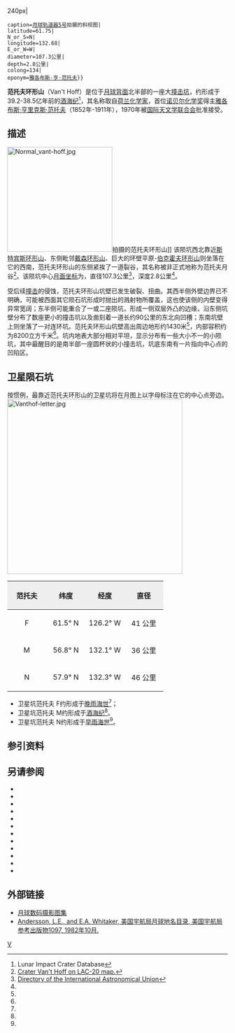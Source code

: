 {{lunar crater data|
 image=Van't Hoff crater 5006 med.jpg{{!}}240px|
 caption=[[月球轨道器5号|月球轨道器5号]]拍摄的斜视图|
 latitude=61.75|
 N_or_S=N|
 longitude=132.68|
 E_or_W=W|
 diameter=107.3公里|
 depth=2.8公里|
 colong=134|
 eponym=[[雅各布斯·亨里克斯·范托夫|雅各布斯·亨·范托夫]]}}
'''范托夫环形山'''（Van't Hoff）是位于[[月球背面|月球背面]]北半部的一座大[[撞击坑|撞击坑]]，约形成于39.2-38.5亿年前的[[酒海纪|酒海纪]]<ref name=LICD>Lunar Impact Crater Database</ref>，其名称取自[[荷兰|荷兰]][[化学家|化学家]]，首位[[诺贝尔化学奖|诺贝尔化学奖]]得主[[雅各布斯·亨里克斯·范托夫|雅各布斯·亨里克斯·范托夫]]（1852年-1911年），1970年被[[国际天文学联合会|国际天文学联合会]]批准接受。

==描述== 
[[Image:Normal_vant-hoff.jpg|240px]]拍摄的范托夫环形山]]
该陨坑西北靠近[[斯特宾斯环形山|斯特宾斯环形山]]、东侧毗邻[[戴森环形山|戴森环形山]]、巨大的环壁平原-[[伯克霍夫环形山|伯克霍夫环形山]]则坐落在它的西南，范托夫环形山的东侧紧挨了一道裂谷，其名称被非正式地称为范托夫月谷<ref>[http://planetarynames.wr.usgs.gov/images/Lunar/lac_20_wac.pdf Crater Van't Hoff on LAC-20 map.]</ref>。该陨坑中心[[月面坐标|月面坐标]]为{{Coord|61.75|N|132.68|W|globe:Moon|nogoogle=1|noosm=1}}，直径107.3公里<ref name="IAU">[http://planetarynames.wr.usgs.gov/Feature/6320 Directory of the International Astronomical Union]</ref>，深度2.8公里<ref name="LICD"/>。

受后续[[撞击事件|撞击]]的侵蚀，范托夫环形山坑壁已发生破裂、扭曲。其西半侧外壁边界已不明确，可能被西面其它陨石坑形成时抛出的溅射物所覆盖，这也使该侧的内壁变得异常宽阔；东半侧可能重合了一或二座陨坑，形成一侧双层外凸的边缘，沿东侧坑壁分布了数座更小的撞击坑以及凿刻着一道长约90公里的东北向凹槽；东南坑壁上则坐落了一对连环坑。范托夫环形山坑壁高出周边地形约1430米<ref name="LICD"/>，内部容积约为8200立方千米<ref name="LICD"/>。坑内地表大部分相对平坦，显示分布有一些大小不一的小陨坑，其中最醒目的是南半部一座圆杯状的小撞击坑，坑底东南有一片指向中心点的凹陷区。

==卫星陨石坑==
按惯例，最靠近范托夫环形山的卫星坑将在月图上以字母标注在它的中心点旁边。
[[Image:Vanthof-letter.jpg|400px]]

{| class="wikitable"
!width="25%" style="background:#eeeeee;" |范托夫 
!width="25%" style="background:#eeeeee;" |纬度
!width="25%" style="background:#eeeeee;" |经度
!width="25%" style="background:#eeeeee;" |直径
|-
|align="center"|F
|align="center"|61.5° N
|align="center"|126.2° W
|align="center"|41 公里
|-
|align="center"|M
|align="center"|56.8° N
|align="center"|132.1° W
|align="center"|36 公里
|-
|align="center"|N
|align="center"|57.9° N
|align="center"|132.3° W
|align="center"|46 公里
|}{{clear}}
* 卫星坑范托夫 F约形成于[[晚雨海世|晚雨海世]]<ref name="LICD"/>；
* 卫星坑范托夫 M约形成于[[酒海纪|酒海纪]]<ref name="LICD"/>。
* 卫星坑范托夫 N约形成于[[早雨海世|早雨海世]]<ref name="LICD"/>。

==参引资料==
{{Reflist}}

==另请参阅==
{{refbegin}}
* {{cite book
  | last1 = Andersson
  | first1 = L. E.
  | last2 = Whitaker
  | first2 = E. A.
  | authorlink2 = Ewen Whitaker
  | date = 1982
  | title = [[NASA|NASA]] Catalogue of Lunar Nomenclature
  | publisher = NASA RP-1097
  | ref = harv
  }}
* {{cite web
  | last = Blue
  | first = Jennifer
  | date = July 25, 2007
  | title = Gazetteer of Planetary Nomenclature
  | publisher = [[United_States_Geological_Survey|USGS]]
  | url = http://planetarynames.wr.usgs.gov/
  | accessdate = 2007-08-05
  | ref = harv
  | archive-date = 2018-12-25
  | archive-url = https://web.archive.org/web/20181225170157/https://planetarynames.wr.usgs.gov/
  | dead-url = no
  }}
* {{cite book
  | last1 = Bussey
  | first1 = B.
  | authorlink1 = Ben Bussey
  | last2 = Spudis
  | first2 = P.
  | authorlink2 = Paul Spudis
  | date = 2004
  | title = The Clementine Atlas of the Moon
  | publisher = Cambridge University Press
  | location = New York
  | isbn = 978-0-521-81528-4
  | ref = harv
  }}
* {{cite book
  | last1 = Cocks
  | first1 = Elijah E.
  | last2 = Cocks
  | first2 = Josiah C.
  | date = 1995
  | title = Who's Who on the Moon: A Biographical Dictionary of Lunar Nomenclature
  | url = https://archive.org/details/isbn_9780936389271
  | publisher = Tudor Publishers
  | isbn = 978-0-936389-27-1
  | ref = harv
  }}
* {{cite web
  | last = McDowell
  | first = Jonathan
  | date = July 15, 2007
  | url = http://host.planet4589.org/astro/lunar/
  | title = Lunar Nomenclature
  | publisher = Jonathan's Space Report
  | accessdate = 2007-10-24
  | ref = harv
  | archive-date = 2018-12-25
  | archive-url = https://web.archive.org/web/20181225170156/http://host.planet4589.org/astro/lunar/
  | dead-url = no
  }}
* {{cite journal| last1 = Menzel| first1 = D. H.| last2 = Minnaert| first2 = M.| last3 = Levin| first3 = B.| last4 = Dollfus| first4 = A.| last5 = Bell| first5 = B.| title = Report on Lunar Nomenclature by the Working Group of Commission 17 of the IAU| doi = 10.1007/BF00171763| journal = Space Science Reviews| volume = 12| issue = 2| pages = 136–186| date = 1971| bibcode = 1971SSRv...12..136M| ref = harv}}
* {{cite book
  | first = Patrick
  | last = Moore
  | authorlink = Patrick Moore
  | date = 2001
  | title = On the Moon
  | url = https://archive.org/details/patrickmooreonmo00patr
  | publisher = Sterling Publishing Co.
  | isbn = 978-0-304-35469-6
  | ref = harv
  }}
* {{cite book
  | first = Fred W.
  | last = Price
  | date = 1988
  | title = The Moon Observer's Handbook
  | publisher = Cambridge University Press
  | isbn = 978-0-521-33500-3
  | ref = harv
  }}
* {{cite book
  | last = Rükl
  | first = Antonín
  | authorlink = Antonín Rükl
  | date = 1990
  | title = Atlas of the Moon
  | publisher = Kalmbach Books
  | isbn = 978-0-913135-17-4
  | ref = harv
  }}
* {{cite book
  | last = Webb
  | first = Rev. T. W.
  | authorlink = Thomas William Webb
  | date = 1962
  | title = Celestial Objects for Common Telescopes
  | url = https://archive.org/details/celestialobjects00webb
  | edition = 6th revised
  | publisher = Dover
  | isbn = 978-0-486-20917-3
  | ref = harv
  }}
* {{cite book
  | first = Ewen A.
  | last = Whitaker
  | authorlink = Ewen Whitaker
  | date = 1999
  | title = Mapping and Naming the Moon
  | publisher = Cambridge University Press
  | isbn = 978-0-521-62248-6
  | ref = harv
  }}
* {{cite book
  | first = Peter T.
  | last = Wlasuk
  | date = 2000
  | title = Observing the Moon
  | publisher = Springer
  | isbn = 978-1-85233-193-1
  | ref = harv
 }}
{{refend}}

==外部链接==
* [http://www.lpi.usra.edu/resources/lunar_orbiter/bin/srch_nam.shtml?van%27t%20Hoff%7C0 月球数码摄影图集]
* [http://planet4589.org/astro/lunar/RP-1097.pdf Andersson, L.E., and E.A. Whitaker, 美国宇航局月球地名目录, 美国宇航局参考出版物1097, 1982年10月.] {{Wayback|url=http://planet4589.org/astro/lunar/RP-1097.pdf |date=20141006125838 }}

[[Category:月球环形山|V]]
{{月球環形山 (T-Z)}}